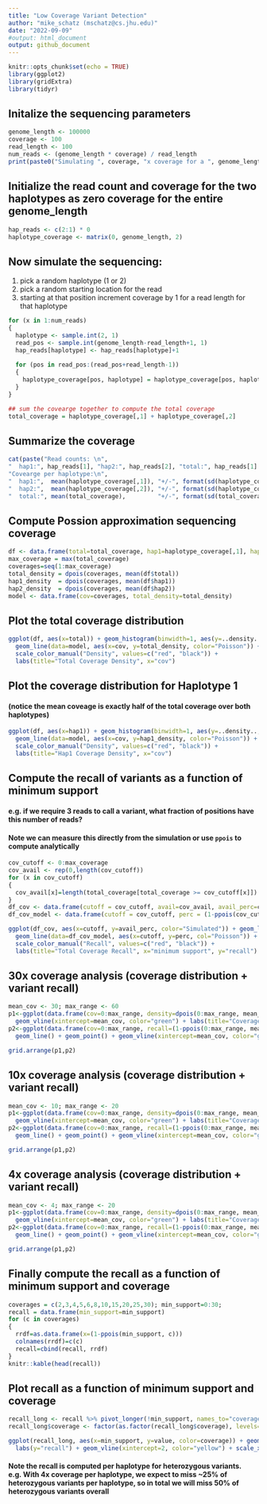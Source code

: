 ```yaml
---
title: "Low Coverage Variant Detection"
author: "mike_schatz (mschatz@cs.jhu.edu)"
date: "2022-09-09"
#output: html_document
output: github_document
---
```


```r
knitr::opts_chunk$set(echo = TRUE)
library(ggplot2)
library(gridExtra)
library(tidyr)
```

## Initalize the sequencing parameters
 
```r
genome_length <- 100000
coverage <- 100
read_length <- 100
num_reads <- (genome_length * coverage) / read_length
print(paste0("Simulating ", coverage, "x coverage for a ", genome_length, "bp genome (", num_reads, " reads)"))
```

## Initialize the read count and coverage for the two haplotypes as zero coverage for the entire genome_length

```r
hap_reads <- c(2:1) * 0
haplotype_coverage <- matrix(0, genome_length, 2)
```

## Now simulate the sequencing: 
1. pick a random haplotype (1 or 2)
2. pick a random starting location for the read
3. starting at that position increment coverage by 1 for a read length for that haplotype

```r
for (x in 1:num_reads)
{
  haplotype <- sample.int(2, 1)
  read_pos <- sample.int(genome_length-read_length+1, 1)
  hap_reads[haplotype] <- hap_reads[haplotype]+1
  
  for (pos in read_pos:(read_pos+read_length-1))
  {
    haplotype_coverage[pos, haplotype] = haplotype_coverage[pos, haplotype] + 1
  }
}
```

```r
## sum the covearge together to compute the total coverage
total_coverage = haplotype_coverage[,1] + haplotype_coverage[,2]
```


## Summarize the coverage

```r
cat(paste("Read counts: \n",
"  hap1:", hap_reads[1], "hap2:", hap_reads[2], "total:", hap_reads[1] + hap_reads[2], "\n",
"Covearge per haplotype:\n",
"  hap1:",  mean(haplotype_coverage[,1]), "+/-", format(sd(haplotype_coverage[,1]), digits=4), "[expected sd:", format(sqrt(mean(haplotype_coverage[,1])), digits=4), "]\n",
"  hap2:",  mean(haplotype_coverage[,2]), "+/-", format(sd(haplotype_coverage[,2]), digits=4), "[expected sd:", format(sqrt(mean(haplotype_coverage[,2])), digits=4), "]\n",
"  total:", mean(total_coverage),         "+/-", format(sd(total_coverage),         digits=4), "[expected sd:", format(sqrt(mean(total_coverage)), digits=4), "]\n"))
```


## Compute Possion approximation sequencing coverage
```r
df <- data.frame(total=total_coverage, hap1=haplotype_coverage[,1], hap2=haplotype_coverage[,2])
max_coverage = max(total_coverage)
coverages=seq(1:max_coverage)
total_density = dpois(coverages, mean(df$total))
hap1_density  = dpois(coverages, mean(df$hap1))
hap2_density  = dpois(coverages, mean(df$hap2))
model <- data.frame(cov=coverages, total_density=total_density)
```


## Plot the total coverage distribution
```r
ggplot(df, aes(x=total)) + geom_histogram(binwidth=1, aes(y=..density.., color="Simulated")) +
  geom_line(data=model, aes(x=cov, y=total_density, color="Poisson")) + geom_vline(xintercept=coverage, color="green") +
  scale_color_manual("Density", values=c("red", "black")) +
  labs(title="Total Coverage Density", x="cov")
```

## Plot the coverage distribution for Haplotype 1
#### (notice the mean coveage is exactly half of the total coverage over both haplotypes)
```r
ggplot(df, aes(x=hap1)) + geom_histogram(binwidth=1, aes(y=..density.., color="Simulated")) +
  geom_line(data=model, aes(x=cov, y=hap1_density, color="Poisson")) + geom_vline(xintercept=coverage/2, color="green") +
  scale_color_manual("Density", values=c("red", "black")) +
  labs(title="Hap1 Coverage Density", x="cov")
```

## Compute the recall of variants as a function of minimum support
#### e.g. if we require 3 reads to call a variant, what fraction of positions have this number of reads?
#### Note we can measure this directly from the simulation or use `ppois` to compute analytically

```r
cov_cutoff <- 0:max_coverage
cov_avail <- rep(0,length(cov_cutoff))
for (x in cov_cutoff)
{
  cov_avail[x]=length(total_coverage[total_coverage >= cov_cutoff[x]])
}
df_cov <- data.frame(cutoff = cov_cutoff, avail=cov_avail, avail_perc=cov_avail/genome_length)
df_cov_model <- data.frame(cutoff = cov_cutoff, perc = (1-ppois(cov_cutoff, coverage)))
```

```r
ggplot(df_cov, aes(x=cutoff, y=avail_perc, color="Simulated")) + geom_line() + 
  geom_line(data=df_cov_model, aes(x=cutoff, y=perc, col="Poisson")) + geom_vline(xintercept=100, color="green") +
  scale_color_manual("Recall", values=c("red", "black")) +
  labs(title="Total Coverage Recall", x="minimum support", y="recall")
```

## 30x coverage analysis (coverage distribution + variant recall)
```r
mean_cov <- 30; max_range <- 60
p1<-ggplot(data.frame(cov=0:max_range, density=dpois(0:max_range, mean_cov)), aes(x=cov, y=density)) + geom_line() + geom_point() +
  geom_vline(xintercept=mean_cov, color="green") + labs(title="Coverage Density")
p2<-ggplot(data.frame(cov=0:max_range, recall=(1-ppois(0:max_range, mean_cov))), aes(x=cov, y=recall)) + 
  geom_line() + geom_point() + geom_vline(xintercept=mean_cov, color="green") + labs(x="minimum support", title="Recall") 

grid.arrange(p1,p2)
```


## 10x coverage analysis (coverage distribution + variant recall)
```r
mean_cov <- 10; max_range <- 20
p1<-ggplot(data.frame(cov=0:max_range, density=dpois(0:max_range, mean_cov)), aes(x=cov, y=density)) + geom_line() + geom_point() +
  geom_vline(xintercept=mean_cov, color="green") + labs(title="Coverage Density")
p2<-ggplot(data.frame(cov=0:max_range, recall=(1-ppois(0:max_range, mean_cov))), aes(x=cov, y=recall)) + 
  geom_line() + geom_point() + geom_vline(xintercept=mean_cov, color="green") + labs(x="minimum support", title="Recall") 

grid.arrange(p1,p2)
```


## 4x coverage analysis (coverage distribution + variant recall)
```r
mean_cov <- 4; max_range <- 20
p1<-ggplot(data.frame(cov=0:max_range, density=dpois(0:max_range, mean_cov)), aes(x=cov, y=density)) + geom_line() + geom_point() +
  geom_vline(xintercept=mean_cov, color="green") + labs(title="Coverage Density")
p2<-ggplot(data.frame(cov=0:max_range, recall=(1-ppois(0:max_range, mean_cov))), aes(x=cov, y=recall)) + 
  geom_line() + geom_point() + geom_vline(xintercept=mean_cov, color="green") + labs(x="minimum support", title="Recall") 

grid.arrange(p1,p2)
```


## Finally compute the recall as a function of minimum support and coverage
```r
coverages = c(2,3,4,5,6,8,10,15,20,25,30); min_support=0:30; 
recall = data.frame(min_support=min_support)
for (c in coverages)
{
  rrdf=as.data.frame(x=(1-ppois(min_support, c)))
  colnames(rrdf)=c(c)
  recall=cbind(recall, rrdf)
}
knitr::kable(head(recall))
```



## Plot recall as a function of minimum support and coverage
```r
recall_long <- recall %>% pivot_longer(!min_support, names_to="coverage")
recall_long$coverage <- factor(as.factor(recall_long$coverage), levels=coverages)

ggplot(recall_long, aes(x=min_support, y=value, color=coverage)) + geom_line() + geom_point() +
  labs(y="recall") + geom_vline(xintercept=2, color="yellow") + scale_x_continuous(breaks=scales::pretty_breaks(n=15))
```


#### Note the recall is computed per haplotype for heterozygous variants. e.g. With 4x coverage per haplotype, we expect to miss ~25% of heterozygous variants per haplotype, so in total we will miss 50% of heterozygous variants overall